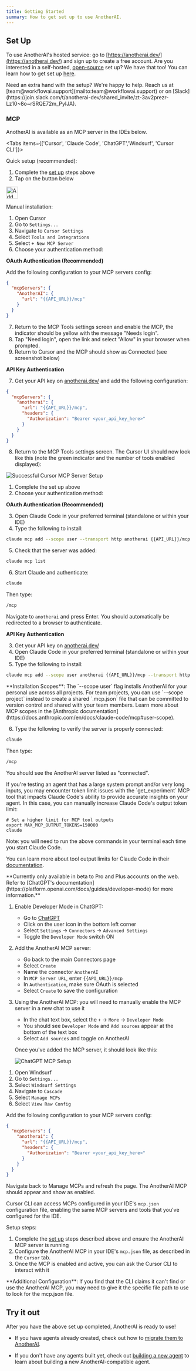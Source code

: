 ```yaml
---
title: Getting Started
summary: How to get set up to use AnotherAI.
---
```


## Set Up

To use AnotherAI's hosted service: go to [https://anotherai.dev/](https://anotherai.dev/) and sign up to create a free account.
<Callout>
Are you interested in a self-hosted, [open-source](https://github.com/anotherai-dev/anotherai) set up? We have that too! You can learn how to get set up [here](/self-hosted). 
</Callout>

<Callout type="info">
Need an extra hand with the setup? We're happy to help. Reach us at [team@workflowai.support](mailto:team@workflowai.support) or on [Slack](https://join.slack.com/t/anotherai-dev/shared_invite/zt-3av2prezr-Lz10~8o~rSRQE72m_PyIJA).
</Callout>

### MCP 

AnotherAI is available as an MCP server in the IDEs below.

<Tabs items={['Cursor', 'Claude Code', 'ChatGPT','Windsurf', 'Cursor CLI']}>

<Tab value="Cursor">

Quick setup (recommended):
1. Complete the [set up](#set-up) steps above
2. Tap on the button below

<a href="cursor://anysphere.cursor-deeplink/mcp/install?name=anotherai&config=eyJ1cmwiOiJodHRwczovL2FwaS5hbm90aGVyYWkuZGV2L21jcCJ9Cg=="><img src="https://cursor.com/deeplink/mcp-install-dark.svg" alt="Add anotherai MCP server to Cursor" height="32" /></a>

Manual installation:
1. Open Cursor
2. Go to `Settings...`
3. Navigate to `Cursor Settings`
4. Select `Tools and Integrations`
5. Select `+ New MCP Server`
6. Choose your authentication method:

**OAuth Authentication (Recommended)**

Add the following configuration to your MCP servers config:

```json
{
  "mcpServers": {
    "AnotherAI": {
      "url": "{{API_URL}}/mcp"
    }
  }
}
```

7. Return to the MCP Tools settings screen and enable the MCP, the indicator should be yellow with the message "Needs login".
8. Tap "Need login", open the link and select "Allow" in your browser when prompted.
9. Return to Cursor and the MCP should show as Connected (see screenshot below)

**API Key Authentication**

7. Get your API key on [anotherai.dev/](https://anotherai.dev/completions?showManageKeysModal=true) and add the following configuration:

```json
{
  "mcpServers": {
    "anotherai": {
      "url": "{{API_URL}}/mcp",
      "headers": {
        "Authorization": "Bearer <your_api_key_here>"
      }
    }
  }
}
```

8. Return to the MCP Tools settings screen. The Cursor UI should now look like this (note the green indicator and the number of tools enabled displayed):

![Successful Cursor MCP Server Setup](/images/mcp/cursor-setup-ok.png)

</Tab>

<Tab value="Claude Code">

  1. Complete the set up above
  2. Choose your authentication method:

**OAuth Authentication (Recommended)**
  
  3. Open Claude Code in your preferred terminal (standalone or within your IDE)
  4. Type the following to install:

  ```bash
  claude mcp add --scope user --transport http anotherai {{API_URL}}/mcp
  ```

  5. Check that the server was added:

  ```bash
  claude mcp list
  ```
  6. Start Claude and authenticate:

  ```bash
  claude
  ```

  Then type:
  ```bash
  /mcp
  ```

  Navigate to `anotherai` and press Enter. You should automatically be redirected to a browser to authenticate.

 **API Key Authentication**
  
  3. Get your API key on [anotherai.dev/](https://anotherai.dev/completions?showManageKeysModal=true) 
  4. Open Claude Code in your preferred terminal (standalone or within your IDE)
  5. Type the following to install:

  ```bash
  claude mcp add --scope user anotherai {{API_URL}}/mcp --transport http --header "Authorization: Bearer YOUR_API_KEY_HERE"
  ```

  <Callout type="info">
  **Installation Scopes**: The `--scope user` flag installs AnotherAI for your personal use across all projects. For team projects, you can use `--scope project` instead to create a shared `.mcp.json` file that can be committed to version control and shared with your team members. Learn more about MCP scopes in the [Anthropic documentation](https://docs.anthropic.com/en/docs/claude-code/mcp#user-scope).
  </Callout>

  6. Type the following to verify the server is properly connected:

  ```bash
  claude
  ```

  Then type:
  ```bash
  /mcp 
  ```

  You should see the AnotherAI server listed as "connected".

  <Callout type="tip" title="Managing Large Agents with Claude Code">
  If you're testing an agent that has a large system prompt and/or very long inputs, you may encounter token limit issues with the `get_experiment` MCP tool that impacts Claude Code's ability to provide accurate insights on your agent. In this case, you can manually increase Claude Code's output token limit:
  
  ```
  # Set a higher limit for MCP tool outputs
  export MAX_MCP_OUTPUT_TOKENS=150000
  claude
  ```
  Note: you will need to run the above commands in your terminal each time you start Claude Code.
  
  You can learn more about tool output limits for Claude Code in their [documentation](https://docs.claude.com/en/docs/claude-code/mcp#mcp-output-limits-and-warnings).

  </Callout>

</Tab>

<Tab value="ChatGPT">

 <Callout type="info">
  **Currently only available in beta to Pro and Plus accounts on the web. Refer to [ChatGPT's documentation](https://platform.openai.com/docs/guides/developer-mode) for more information.**
  </Callout>

  1. Enable Developer Mode in ChatGPT:
     - Go to [ChatGPT](https://chatgpt.com/)
     - Click on the user icon in the bottom left corner
     - Select `Settings` -> `Connectors` -> `Advanced Settings`
     - Toggle the `Developer Mode` switch ON
  2. Add the AnotherAI MCP server:
     - Go back to the main Connectors page
     - Select `Create` 
     - Name the connector `AnotherAI`
     - In `MCP Server URL`, enter `{{API_URL}}/mcp` 
     - In `Authentication`, make sure OAuth is selected
     - Select `Create` to save the configuration
  3. Using the AnotherAI MCP: you will need to manually enable the MCP server in a new chat to use it
     - In the chat text box, select the `+` -> `More` -> `Developer Mode`
     - You should see `Developer Mode` and `Add sources` appear at the bottom of the text box
     - Select `Add sources` and toggle on AnotherAI

     Once you've added the MCP server, it should look like this:

     ![ChatGPT MCP Setup](/images/mcp/chatgpt-setup.png)

</Tab>

<Tab value="Windsurf">

1. Open Windsurf
2. Go to `Settings...`
3. Select `Windsurf Settings`
4. Navigate to `Cascade`
5. Select `Manage MCPs`
6. Select `View Raw Config`

Add the following configuration to your MCP servers config:

```json
{
  "mcpServers": {
    "anotherai": {
      "url": "{{API_URL}}/mcp",
      "headers": {
        "Authorization": "Bearer <your_api_key_here>"
      }
    }
  }
}
```

Navigate back to Manage MCPs and refresh the page. The AnotherAI MCP should appear and show as enabled.

</Tab>

<Tab value="Cursor CLI">

Cursor CLI can access MCPs configured in your IDE's  `mcp.json` configuration file, enabling the same MCP servers and tools that you've configured for the IDE.

Setup steps:

1. Complete the [set up](#set-up) steps described above and ensure the AnotherAI MCP server is running
2. Configure the AnotherAI MCP in your IDE's `mcp.json` file, as described in the `Cursor` tab.
3. Once the MCP is enabled and active, you can ask the Cursor CLI to interact with it

<Callout type="info">
**Additional Configuration**: If you find that the CLI claims it can't find or use the AnotherAI MCP, you may need to give it the specific file path to use to look for the mcp.json file.
</Callout>

</Tab>

</Tabs>

## Try it out

After you have the above set up completed, AnotherAI is ready to use!

- If you have agents already created, check out how to [migrate them to AnotherAI](/agents/migrating).

- If you don't have any agents built yet, check out [building a new agent](/agents/building) to learn about building a new AnotherAI-compatible agent.
